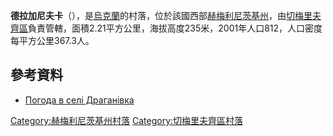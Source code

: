 {{coord|48|52|18|N|26|23|8|E|scale:100000|display=title}}

'''德拉加尼夫卡'''（{{lang-uk|Драганівка}}），是[[烏克蘭|烏克蘭]]的村落，位於該國西部[[赫梅利尼茨基州|赫梅利尼茨基州]]，由[[切梅里夫齊區|切梅里夫齊區]]負責管轄，面積2.21平方公里，海拔高度235米，2001年人口812，人口密度每平方公里367.3人。

==參考資料==
* [http://weather.in.ua/ua/hmel'nickaja/7249 Погода в селі Драганівка] {{Wayback|url=http://weather.in.ua/ua/hmel%27nickaja/7249 |date=20160305082005 }}

{{DEFAULTSORT:Драганівка}}
[[Category:赫梅利尼茨基州村落|Category:赫梅利尼茨基州村落]]
[[Category:切梅里夫齊區村落|Category:切梅里夫齊區村落]]


{{Khmelnytskyi-geo-stub}}